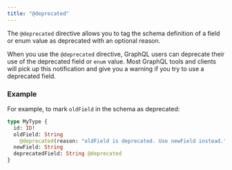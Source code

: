 ```yaml
---
title: "@deprecated"
---
```



<DgraphWIP />

The `@deprecated` directive allows you to tag the schema definition of a field
or enum value as deprecated with an optional reason.

When you use the `@deprecated` directive, GraphQL users can deprecate their use
of the deprecated field or `enum` value. Most GraphQL tools and clients will
pick up this notification and give you a warning if you try to use a deprecated
field.

### Example

For example, to mark `oldField` in the schema as deprecated:

```graphql
type MyType {
  id: ID!
  oldField: String
    @deprecated(reason: "oldField is deprecated. Use newField instead.")
  newField: String
  deprecatedField: String @deprecated
}
```
